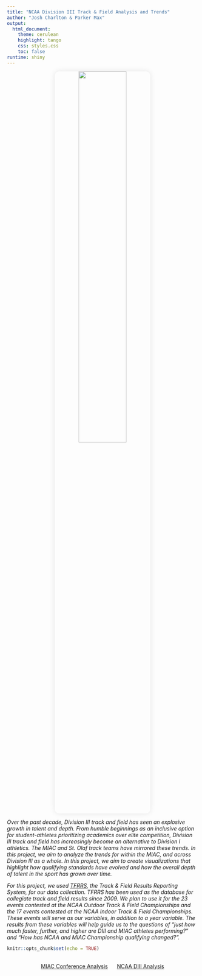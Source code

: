 ```yaml
---
title: "NCAA Division III Track & Field Analysis and Trends"
author: "Josh Charlton & Parker Max"
output: 
  html_document:
    theme: cerulean    
    highlight: tango
    css: styles.css   
    toc: false
runtime: shiny
---
```

<div style="text-align: center;">
  <img src="shrimp-tort.jpeg" style="width: 50%; border-radius: 12px; box-shadow: 0px 0px 15px rgba(0,0,0,0.1);" />
</div>

*Over the past decade, Division III track and field has seen an explosive growth in talent and depth. From humble beginnings as an inclusive option for student-athletes prioritizing academics over elite competition, Division III track and field has increasingly become an alternative to Division I athletics. The MIAC and St. Olaf track teams have mirrored these trends. In this project, we aim to analyze the trends for within the MIAC, and across Division III as a whole. In this project, we aim to create visualizations that highlight how qualifying standards have evolved and how the overall depth of talent in the sport has grown over time.*

*For this project, we used [TFRRS](https://www.tfrrs.org/), the Track & Field Results Reporting System, for our data collection. TFRRS has been used as the database for collegiate track and field results since 2009. We plan to use it for the 23 events contested at the NCAA Outdoor Track & Field Championships and the 17 events contested at the NCAA Indoor Track & Field Championships. These events will serve as our variables, in addition to a year variable. The results from these variables will help guide us to the questions of “just how much faster, further, and higher are DIII and MIAC athletes performing?” and “How has NCAA and MIAC Championship qualifying changed?”.*

```r
knitr::opts_chunk$set(echo = TRUE)
```

<div style="text-align: center; margin-top: 30px;">
  <a href="Conference.Rmd" class="btn btn-primary" style="margin: 10px;">MIAC Conference Analysis</a>
  <a href="Nationals.Rmd" class="btn btn-success" style="margin: 10px;">NCAA DIII Analysis</a>
</div>





